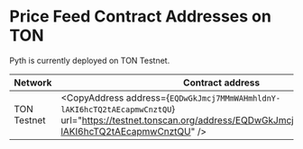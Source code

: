 
# Price Feed Contract Addresses on TON

Pyth is currently deployed on TON Testnet.

| Network     | Contract address                                                                                                                                                        |
| ----------- | ----------------------------------------------------------------------------------------------------------------------------------------------------------------------- |
| TON Testnet | <CopyAddress address={`EQDwGkJmcj7MMmWAHmhldnY-lAKI6hcTQ2tAEcapmwCnztQU`} url="https://testnet.tonscan.org/address/EQDwGkJmcj7MMmWAHmhldnY-lAKI6hcTQ2tAEcapmwCnztQU" /> |
